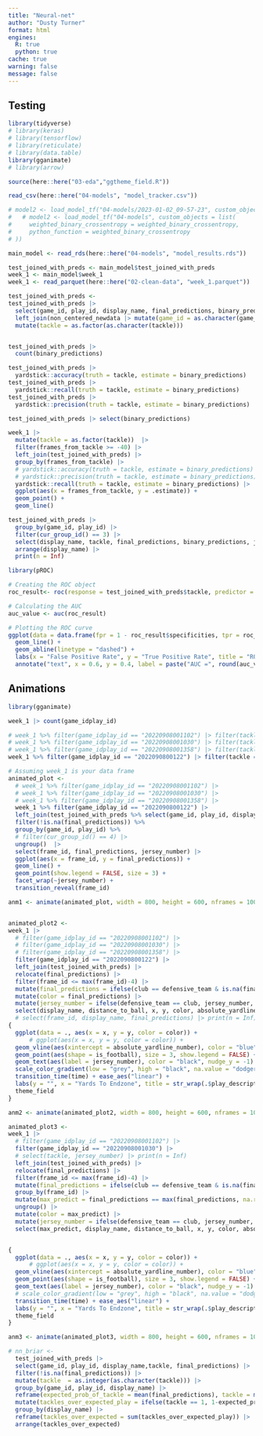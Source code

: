 ```yaml
---
title: "Neural-net"
author: "Dusty Turner"
format: html
engines:
  R: true
  python: true
cache: true
warning: false
message: false
---
```


## Testing

```r
library(tidyverse)
# library(keras)
# library(tensorflow)
# library(reticulate)
# library(data.table)
library(gganimate)
# library(arrow)

source(here::here("03-eda","ggtheme_field.R"))

read_csv(here::here("04-models", "model_tracker.csv"))

# model2 <- load_model_tf("04-models/2023-01-02_09-57-23", custom_objects = list(
#   # model2 <- load_model_tf("04-models", custom_objects = list(
#     weighted_binary_crossentropy = weighted_binary_crossentropy,
#     python_function = weighted_binary_crossentropy
# ))

main_model <- read_rds(here::here("04-models", "model_results.rds"))

test_joined_with_preds <- main_model$test_joined_with_preds
week_1 <- main_model$week_1
week_1 <- read_parquet(here::here("02-clean-data", "week_1.parquet"))

test_joined_with_preds <-
test_joined_with_preds |> 
  select(game_id, play_id, display_name, final_predictions, binary_predictions, frame_id) |> 
  left_join(non_centered_newdata |> mutate(game_id = as.character(game_id), play_id = as.character(play_id))) |> 
  mutate(tackle = as.factor(as.character(tackle)))



```



```r

test_joined_with_preds |> 
  count(binary_predictions)

test_joined_with_preds |> 
  yardstick::accuracy(truth = tackle, estimate = binary_predictions)
test_joined_with_preds |> 
  yardstick::recall(truth = tackle, estimate = binary_predictions)
test_joined_with_preds |> 
  yardstick::precision(truth = tackle, estimate = binary_predictions)

test_joined_with_preds |> select(binary_predictions)

week_1 |> 
  mutate(tackle = as.factor(tackle))  |> 
  filter(frames_from_tackle >= -40) |> 
  left_join(test_joined_with_preds) |> 
  group_by(frames_from_tackle) |> 
  # yardstick::accuracy(truth = tackle, estimate = binary_predictions) |>
  # yardstick::precision(truth = tackle, estimate = binary_predictions) |>
  yardstick::recall(truth = tackle, estimate = binary_predictions) |>
  ggplot(aes(x = frames_from_tackle, y = .estimate)) +
  geom_point() +
  geom_line()

test_joined_with_preds |> 
  group_by(game_id, play_id) |>
  filter(cur_group_id() == 3) |> 
  select(display_name, tackle, final_predictions, binary_predictions, jersey_number) |> 
  arrange(display_name) |> 
  print(n = Inf)
```

```r

library(pROC)

# Creating the ROC object
roc_result<- roc(response = test_joined_with_preds$tackle, predictor = test_joined_with_preds$final_predictions)

# Calculating the AUC
auc_value <- auc(roc_result)

# Plotting the ROC curve
ggplot(data = data.frame(fpr = 1 - roc_result$specificities, tpr = roc_result$sensitivities), aes(x = fpr, y = tpr)) +
  geom_line() +
  geom_abline(linetype = "dashed") +
  labs(x = "False Positive Rate", y = "True Positive Rate", title = "ROC Curve") +
  annotate("text", x = 0.6, y = 0.4, label = paste("AUC =", round(auc_value, 2)))


```


## Animations

```r
library(gganimate)

week_1 |> count(game_idplay_id)

# week_1 %>% filter(game_idplay_id == "20220908001102") |> filter(tackle == 1) |> select(display_name, jersey_number)
# week_1 %>% filter(game_idplay_id == "20220908001030") |> filter(tackle == 1) |> select(display_name, jersey_number)
# week_1 %>% filter(game_idplay_id == "20220908001358") |> filter(tackle == 1) |> select(display_name, jersey_number)
week_1 %>% filter(game_idplay_id == "2022090800122") |> filter(tackle == 1) |> select(display_name, jersey_number)

# Assuming week_1 is your data frame
animated_plot <-
  # week_1 %>% filter(game_idplay_id == "20220908001102") |> 
  # week_1 %>% filter(game_idplay_id == "20220908001030") |> 
  # week_1 %>% filter(game_idplay_id == "20220908001358") |> 
  week_1 %>% filter(game_idplay_id == "2022090800122") |> 
  left_join(test_joined_with_preds %>% select(game_id, play_id, display_name, frame_id, final_predictions), by = c("game_id", "play_id", "display_name", "frame_id")) %>% 
  filter(!is.na(final_predictions)) %>% 
  group_by(game_id, play_id) %>% 
  # filter(cur_group_id() == 4) |> 
  ungroup()  |> 
  select(frame_id, final_predictions, jersey_number) |> 
  ggplot(aes(x = frame_id, y = final_predictions)) + 
  geom_line() +
  geom_point(show.legend = FALSE, size = 3) + 
  facet_wrap(~jersey_number) +
  transition_reveal(frame_id)

anm1 <- animate(animated_plot, width = 800, height = 600, nframes = 100)


animated_plot2 <-
week_1 |> 
  # filter(game_idplay_id == "20220908001102") |>
  # filter(game_idplay_id == "20220908001030") |>
  # filter(game_idplay_id == "20220908001358") |>
  filter(game_idplay_id == "2022090800122") |>
  left_join(test_joined_with_preds) |> 
  relocate(final_predictions) |> 
  filter(frame_id <= max(frame_id)-4) |> 
  mutate(final_predictions = ifelse(club == defensive_team & is.na(final_predictions), 0, final_predictions)) |> 
  mutate(color = final_predictions) |> 
  mutate(jersey_number = ifelse(defensive_team == club, jersey_number, "")) |> 
  select(display_name, distance_to_ball, x, y, color, absolute_yardline_number, ball_carrier, play_id, time, play_description, is_football, club, jersey_number, final_predictions, defensive_team, frame_id) %>%
  # select(frame_id, display_name, final_predictions) |> print(n = Inf)
{
  ggplot(data = ., aes(x = x, y = y, color = color)) +
      # ggplot(aes(x = x, y = y, color = color)) +
  geom_vline(aes(xintercept = absolute_yardline_number), color = "blue") +
  geom_point(aes(shape = is_football), size = 3, show.legend = FALSE) +
  geom_text(aes(label = jersey_number), color = "black", nudge_y = -1) +
  scale_color_gradient(low = "grey", high = "black", na.value = "dodgerblue") +
  transition_time(time) + ease_aes("linear") +
  labs(y = "", x = "Yards To Endzone", title = str_wrap(.$play_description[1], width = 80)) +
  theme_field
}

anm2 <- animate(animated_plot2, width = 800, height = 600, nframes = 100)

animated_plot3 <-
week_1 |> 
  # filter(game_idplay_id == "20220908001102") |>
  filter(game_idplay_id == "20220908001030") |>
  # select(tackle, jersey_number) |> print(n = Inf)
  left_join(test_joined_with_preds) |> 
  relocate(final_predictions) |> 
  filter(frame_id <= max(frame_id)-4) |> 
  mutate(final_predictions = ifelse(club == defensive_team & is.na(final_predictions), 0, final_predictions)) |> 
  group_by(frame_id) |> 
  mutate(max_predict = final_predictions == max(final_predictions, na.rm = TRUE)) |> 
  ungroup() |> 
  mutate(color = max_predict) |> 
  mutate(jersey_number = ifelse(defensive_team == club, jersey_number, "")) |> 
  select(max_predict, display_name, distance_to_ball, x, y, color, absolute_yardline_number, ball_carrier, play_id, time, play_description, is_football, club, jersey_number, final_predictions, defensive_team, frame_id) %>% 


{
  ggplot(data = ., aes(x = x, y = y, color = color)) +
      # ggplot(aes(x = x, y = y, color = color)) +
  geom_vline(aes(xintercept = absolute_yardline_number), color = "blue") +
  geom_point(aes(shape = is_football), size = 3, show.legend = FALSE) +
  geom_text(aes(label = jersey_number), color = "black", nudge_y = -1) +
  # scale_color_gradient(low = "grey", high = "black", na.value = "dodgerblue") +
  transition_time(time) + ease_aes("linear") +
  labs(y = "", x = "Yards To Endzone", title = str_wrap(.$play_description[1], width = 80)) +
  theme_field
}

anm3 <- animate(animated_plot3, width = 800, height = 600, nframes = 100)

# nn_briar <- 
  test_joined_with_preds |> 
  select(game_id, play_id, display_name,tackle, final_predictions) |> 
  filter(!is.na(final_predictions)) |> 
  mutate(tackle  = as.integer(as.character(tackle))) |> 
  group_by(game_id, play_id, display_name) |> 
  reframe(expected_prob_of_tackle = mean(final_predictions), tackle = mean(tackle)) |> 
  mutate(tackles_over_expected_play = ifelse(tackle == 1, 1-expected_prob_of_tackle, -expected_prob_of_tackle)) |> 
  group_by(display_name) |> 
  reframe(tackles_over_expected = sum(tackles_over_expected_play)) |> 
  arrange(tackles_over_expected)


```

